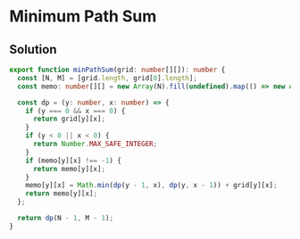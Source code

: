 # Minimum Path Sum

## Solution

```typescript filename="solution.ts" copy 
export function minPathSum(grid: number[][]): number {
  const [N, M] = [grid.length, grid[0].length];
  const memo: number[][] = new Array(N).fill(undefined).map(() => new Array(M).fill(-1));

  const dp = (y: number, x: number) => {
    if (y === 0 && x === 0) {
      return grid[y][x];
    }
    if (y < 0 || x < 0) {
      return Number.MAX_SAFE_INTEGER;
    }
    if (memo[y][x] !== -1) {
      return memo[y][x];
    }
    memo[y][x] = Math.min(dp(y - 1, x), dp(y, x - 1)) + grid[y][x];
    return memo[y][x];
  };

  return dp(N - 1, M - 1);
}
```